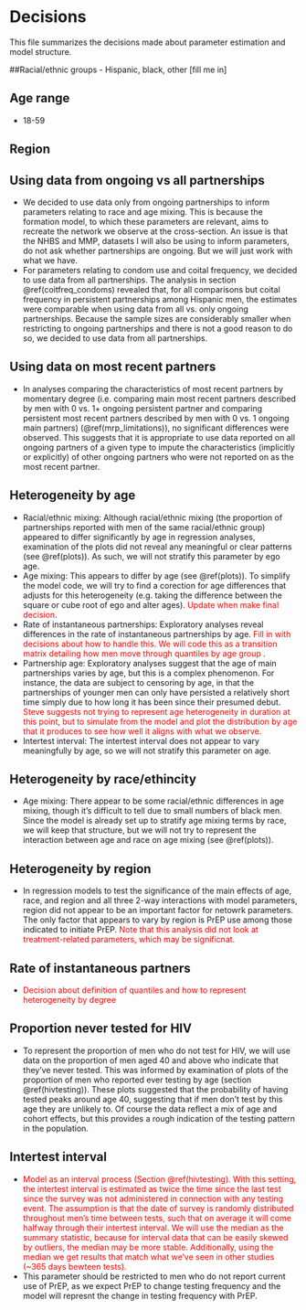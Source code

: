 # Decisions {#decisions}

This file summarizes the decisions made about parameter estimation and model structure.

##Racial/ethnic groups
- Hispanic, black, other [fill me in]

## Age range
- 18-59

## Region

## Using data from ongoing vs all partnerships
- We decided to use data only from ongoing partnerships to inform parameters relating to race and age mixing. This is because the formation model, to which these parameters are relevant, aims to recreate the network we observe at the cross-section. An issue is that the NHBS and MMP, datasets I will also be using to inform parameters, do not ask whether partnerships are ongoing. But we will just work with what we have.
- For parameters relating to condom use and coital frequency, we decided to use data from all partnerships. The analysis in section \@ref(coitfreq_condoms) revealed that, for all comparisons but coital frequency in persistent partnerships among Hispanic men, the estimates were comparable when using data from all vs. only ongoing partnerships. Because the sample sizes are considerably smaller when restricting to ongoing partnerships and there is not a good reason to do so, we decided to use data from all partnerships.

## Using data on most recent partners
- In analyses comparing the characteristics of most recent partners by momentary degree (i.e. comparing main most recent partners described by men with 0 vs. 1+ ongoing persistent partner and comparing persistent most recent partners described by men with 0 vs. 1 ongoing main partners) (\@ref(mrp_limitations)), no significant differences were observed. This suggests that it is appropriate to use data reported on all ongoing partners of a given type to impute the characteristics (implicitly or explicitly) of other ongoing partners who were not reported on as the most recent partner.

## Heterogeneity by age
- Racial/ethnic mixing: Although racial/ethnic mixing (the proportion of partnerships reported with men of the same racial/ethnic group) appeared to differ significantly by age in regression analyses, examination of the plots did not reveal any meaningful or clear patterns (see \@ref(plots)). As such, we will not stratify this parameter by ego age.
- Age mixing: This appears to differ by age (see \@ref(plots)). To simplify the model code, we will try to find a corection for age differences that adjusts for this heterogeneity (e.g. taking the difference between the square or cube root of ego and alter ages). <span style="color:red">Update when make final decision</span>.
- Rate of instantaneous partnerships: Exploratory analyses reveal differences in the rate of instantaneous partnerships by age. <span style="color:red"> Fill in with decisions about how to handle this. We will code this as a transition matrix detailing how men move through quantiles by age group </span>.
- Partnership age: Exploratory analyses suggest that the age of main partnerships varies by age, but this is a complex phenomenon. For instance, the data are subject to censoring by age, in that the partnerships of younger men can only have persisted a relatively short time simply due to how long it has been since their presumed debut. <span style="color:red">Steve suggests not trying to represent age heterogeneity in duration at this point, but to simulate from the model and plot the distribution by age that it produces to see how well it aligns with what we observe.</span>
- Intertest interval: The intertest interval does not appear to vary meaningfully by age, so we will not stratify this parameter on age.

## Heterogeneity by race/ethincity
- Age mixing: There appear to be some racial/ethnic differences in age mixing, though it's difficult to tell due to small numbers of black men. Since the model is already set up to stratify age mixing terms by race, we will keep that structure, but we will not try to represent the interaction between age and race on age mixing (see \@ref(plots)).

## Heterogeneity by region
- In regression models to test the significance of the main effects of age, race, and region and all three 2-way interactions with model parameters, region did not appear to be an important factor for netowrk parameters. The only factor that appears to vary by region is PrEP use among those indicated to initiate PrEP. <span style="color:red">Note that this analysis did not look at treatment-related parameters, which may be significnat.</span>

## Rate of instantaneous partners
- <span style="color:red"> Decision about definition of quantiles and how to represent heterogeneity by degree</span>

## Proportion never tested for HIV
- To represent the proportion of men who do not test for HIV, we will use data on the proportion of men aged 40 and above who indicate that they've never tested. This was informed by examination of plots of the proportion of men who reported ever testing by age (section \@ref(hivtesting)). These plots suggested that the probability of having tested peaks around age 40, suggesting that if men don't test by this age they are unlikely to. Of course the data reflect a mix of age and cohort effects, but this provides a rough indication of the testing pattern in the population.

## Intertest interval
- <span style="color:red">Model as an interval process (Section \@ref(hivtesting). With this setting, the intertest interval is estimated as twice the time since the last test since the survey was not administered in connection with any testing event. The assumption is that the date of survey is randomly distributed throughout men's time between tests, such that on average it will come halfway through their intertest interval. We will use the median as the summary statistic, because for interval data that can be easily skewed by outliers, the median may be more stable. Additionally, using the median we get results that match what we've seen in other studies (~365 days bewteen tests). </span>
- This parameter should be restricted to men who do not report current use of PrEP, as we expect PrEP to change testing frequency and the model will represnt the change in testing frequency with PrEP.
